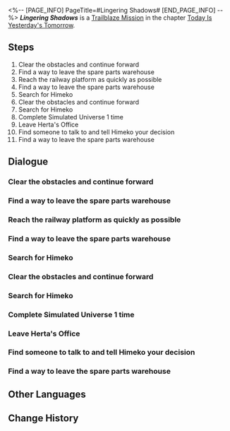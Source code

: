<%-- [PAGE_INFO]
PageTitle=#Lingering Shadows#
[END_PAGE_INFO] --%>
{{Stub|Dialogue, characters, and location(s)}}
{{Mission Infobox
|id            = 1000401
|title         = 
|image         = Mission Lingering Shadows.png
|type          = Trailblaze
|event_name    = 
|chapter       = Today Is Yesterday's Tomorrow
|requirements  = [[Trailblaze Mission]] ''[[Lingering Shadows]]'' completed
|summary       = <!--official mission summary from Fate's Atlas-->
|characters    = <!--characters that appear in this mission-->
|startLocation = <!--location as it intially appears on the mission screen-->
|world         = <!--i.e. Penacony-->
|area          = <!--i.e. A Child's Dream-->
|prev          = 
|next          = Simulated Universe: First Closed Beta
|exp           = 1200
|credits       = 30000
|stellarJade   = 
|other         = {{Card List|Adventure Log*3|delim=;}}
}}
'''''Lingering Shadows''''' is a [[Trailblaze Mission]] in the chapter [[Today Is Yesterday's Tomorrow]].

==Steps==
# Clear the obstacles and continue forward
# Find a way to leave the spare parts warehouse
# Reach the railway platform as quickly as possible
# Find a way to leave the spare parts warehouse
# Search for Himeko
# Clear the obstacles and continue forward
# Search for Himeko
# Complete Simulated Universe 1 time
# Leave Herta's Office
# Find someone to talk to and tell Himeko your decision
# Find a way to leave the spare parts warehouse

<!--
==Gameplay Notes==

--><!--
==Trial Character==

-->
==Dialogue==
{{Stub Dialogue}}
===Clear the obstacles and continue forward===
{{Mission Description|type=trailblaze|location=<!--to be added-->|New crisis &mdash; the Doomsday Beast is coming, and it seems that you've become some sort of "key element."<br />If you want to get out of this predicament and save the space station from destruction, the only way may be to head to the railway platform and meet up with the Express and the man named Welt.}}
{{Dialogue Start}}
:{{tx}}
{{Dialogue End}}

===Find a way to leave the spare parts warehouse===
{{Mission Description|type=trailblaze|location=<!--to be added-->|update|New crisis &mdash; the Doomsday Beast is coming, and it seems that you've become some sort of "key element."<br />If you want to get out of this predicament and save the space station from destruction, the only way may be to head to the railway platform and meet up with the Express and the man named Welt.}}
{{Dialogue Start}}
:{{tx}}
{{Dialogue End}}

===Reach the railway platform as quickly as possible===
{{Mission Description|type=trailblaze|location=<!--to be added-->|update|New crisis &mdash; the Doomsday Beast is coming, and it seems that you've become some sort of "key element."<br />If you want to get out of this predicament and save the space station from destruction, the only way may be to head to the railway platform and meet up with the Express and the man named Welt.<br />You're getting closer to the railway platform, hurry.}}
{{Dialogue Start}}
:{{tx}}
{{Dialogue End}}

===Find a way to leave the spare parts warehouse===
{{Mission Description|type=trailblaze|location=<!--to be added-->|update|New crisis &mdash; the Doomsday Beast is coming, and it seems that you've become some sort of "key element."<br />If you want to get out of this predicament and save the space station from destruction, the only way may be to head to the railway platform and meet up with the Express and the man named Welt.}}
{{Dialogue Start}}
:{{tx}}
{{Dialogue End}}

===Search for Himeko===
{{Mission Description|type=trailblaze|location=<!--to be added-->|update|You open your eyes and find yourself still in the space station, staring at a ceiling that doesn't look so strange.<br />You are living through what just happened. It seems your mind is not playing tricks on you. You wish Himeko was here.<br />You have so many questions to ask.}}
{{Dialogue Start}}
:{{tx}}
{{Dialogue End}}

===Clear the obstacles and continue forward===
{{Mission Description|type=trailblaze|location=<!--to be added-->|update|New crisis &mdash; the Doomsday Beast is coming, and it seems that you've become some sort of "key element."<br />If you want to get out of this predicament and save the space station from destruction, the only way may be to head to the railway platform and meet up with the Express and the man named Welt.}}
{{Dialogue Start}}
:{{tx}}
{{Dialogue End}}

===Search for Himeko===
{{Mission Description|type=trailblaze|location=<!--to be added-->|update|You open your eyes and find yourself still in the space station, staring at a ceiling that doesn't look so strange.<br />You are living through what just happened. It seems your mind is not playing tricks on you. You wish Himeko was here.<br />You have so many questions to ask.}}
{{Dialogue Start}}
:{{tx}}
{{Dialogue End}}

===Complete Simulated Universe 1 time===
{{Mission Description|type=trailblaze|location=<!--to be added-->|update|So, there's more than one Herta... It makes sense now that you think about it. This Herta wants you to head to her office.<br />Looks like Herta developed a Simulated Universe together with a few other members of the Genius Society to explore the truth of the universe.<br />Let's give it a try.}}
{{Dialogue Start}}
:{{tx}}
{{Dialogue End}}

===Leave Herta's Office===
{{Mission Description|type=trailblaze|location=<!--to be added-->|update|These words resurface in your mind once more. "When you have a chance to make a choice, make one that you know you won't regret."<br />You haven't made up your mind yet, or could it be that you have. However, you're just not sure if anyone else shares your point of view...<br />It's alright. You can hide it deep in your heart and listen to what others think...<br />Is it possible that you all think the same?}}
{{Dialogue Start}}
:{{tx}}
{{Dialogue End}}

===Find someone to talk to and tell Himeko your decision===
{{Mission Description|type=trailblaze|location=<!--to be added-->|update|These words resurface in your mind once more. "When you have a chance to make a choice, make one that you know you won't regret."<br />You haven't made up your mind yet, or could it be that you have. However, you're just not sure if anyone else shares your point of view...<br />It's alright. You can hide it deep in your heart and listen to what others think...<br />Is it possible that you all think the same?}}
{{Dialogue Start}}
:{{tx}}
{{Dialogue End}}

===Find a way to leave the spare parts warehouse===
{{Mission Description|type=trailblaze|location=<!--to be added-->|update|New crisis &mdash; the Doomsday Beast is coming, and it seems that you've become some sort of "key element."<br />If you want to get out of this predicament and save the space station from destruction, the only way may be to head to the railway platform and meet up with the Express and the man named Welt.}}
{{Dialogue Start}}
:{{tx}}
{{Dialogue End}}

==Other Languages==
{{Other Languages
|en   = Lingering Shadows
|zhs  = 阴影从未离去
|zht  = 陰影從未離去
|ja   = 影は離れない
|ko   = 맴도는 그림자
|es   = Sombras persistentes
|fr   = Ombres persistantes
|ru   = Неисчезающие тени
|th   = เงามืดที่ไม่เคยจางหาย
|vi   = Bóng Tối Chưa Rời Đi
|de   = Nachhallende Schatten
|id   = Bayangan Melekat
|pt   = Sombras Duradouras
}}

==Change History==
{{Change History|1.0}}
